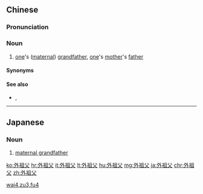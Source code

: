 ==Chinese==
{{zh-forms|[[outer]]<br>[[maternal]]|([[paternal]])&nbsp;[[paternal grandfather|grandfather]]|type=12}}

===Pronunciation===
{{zh-pron
|m=wàizǔfù
|c=ngoi6 zou2 fu6
|mn=qz:gōa-chó͘-hǔ/xm,zz:gōa-chó͘-hū
|cat=n
}}

===Noun===
{{zh-noun}}

# {{lb|zh|formal}} [[one]]'s ([[maternal]]) [[maternal grandfather|grandfather]], [[one]]'s [[mother]]'s [[father]]
[[Category:zh:Family|wai4,zu3,fu4]]

====Synonyms====
{{zh-dial}}

====See also====
* {{qualifier|paternal grandfather}} {{zh-l|祖父}}, {{zh-l|爺爺}}

----

==Japanese==
{{ja-kanjitab|がい|そ|ふ|yomi=on}}

===Noun===
{{ja-noun|がいそふ}}

# [[maternal grandfather]]

[[ko:外祖父]]
[[hr:外祖父]]
[[it:外祖父]]
[[lt:外祖父]]
[[hu:外祖父]]
[[mg:外祖父]]
[[ja:外祖父]]
[[chr:外祖父]]
[[zh:外祖父]]